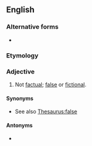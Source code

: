 ==English==

===Alternative forms===
* {{l|en|non-factual}}

===Etymology===
{{prefix|non|factual|lang=en}}

===Adjective===
{{en-adj|-}}

# Not [[factual]]; [[false]] or [[fictional]].

====Synonyms====
* See also [[Thesaurus:false]]

====Antonyms====
* {{l|en|factual}}